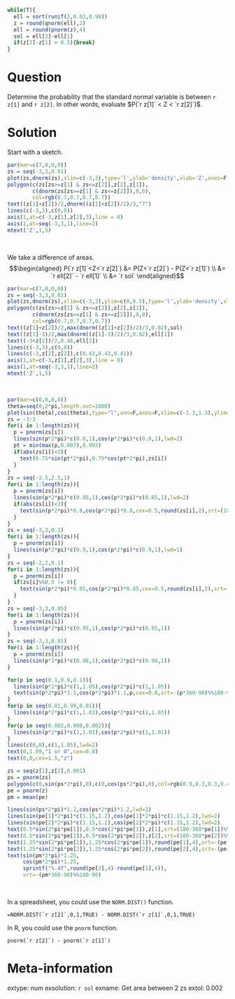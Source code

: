 ```r
while(T){
  ell = sort(runif(2,0.02,0.98))
  z = round(qnorm(ell),2)
  ell = round(pnorm(z),4)
  sol = ell[2]-ell[1]
  if(z[2]-z[1] > 0.5){break}
}

```

Question
========

Determine the probability that the standard normal variable is between `r z[1]` and `r z[2]`. In other words, evaluate $P(`r z[1]` < Z < `r z[2]`)$.


Solution
========
Start with a sketch.

```r
par(mar=c(7,0,0,0))
zs = seq(-3,3,0.01)
plot(zs,dnorm(zs),xlim=c(-3,3),type='l',ylab='density',xlab='Z',axes=F,ann=F)
polygon(c(zs[zs>=z[1] & zs<=z[2]],z[2],z[1]),
        c(dnorm(zs[zs>=z[1] & zs<=z[2]]),0,0),
        col=rgb(0.7,0.7,0.7,0.7))
text((z[1]+z[2])/2,dnorm((z[1]+z[2])/2)/3,"?")
lines(c(-3,3),c(0,0))
axis(1,at=c(-3,z[1],z[2],3),line = 0)
axis(1,at=seq(-3,3,1),line=2)
mtext('Z',1,5)
```
\

We take a difference of areas.
$$\begin{aligned}
P(`r z[1]`<Z<`r z[2]`) &= P(Z<`r z[2]`) - P(Z<`r z[1]`) \\
&= `r ell[2]` - `r ell[1]` \\
&= `r sol`
\end{aligned}$$

```r
par(mar=c(7,0,0,0))
zs = seq(-3,3,0.01)
plot(zs,dnorm(zs),xlim=c(-3,3),ylim=c(0,0.5),type='l',ylab='density',xlab='Z',axes=F,ann=F)
polygon(c(zs[zs>=z[1] & zs<=z[2]],z[2],z[1]),
        c(dnorm(zs[zs>=z[1] & zs<=z[2]]),0,0),
        col=rgb(0.7,0.7,0.7,0.7))
text((z[1]+z[2])/2,max(dnorm((z[1]+z[2])/2)/3,0.02),sol)
text((z[1]-3)/2,max(dnorm((z[1]-3)/2)/3,0.02),ell[1])
text((-3+z[2])/2,0.46,ell[2])
lines(c(-3,3),c(0,0))
lines(c(-3,z[2],z[2]),c(0.43,0.43,0.41))
axis(1,at=c(-3,z[1],z[2],3),line = 0)
axis(1,at=seq(-3,3,1),line=2)
mtext('Z',1,5)
```
\

```r
par(mar=c(0,0,0,0))
theta=seq(0,2*pi,length.out=1000)
plot(sin(theta),cos(theta),type="l",ann=F,axes=F,xlim=c(-1.3,1.3),ylim=c(-1.3,1.3))
zs = -3:3
for(i in 1:length(zs)){
  p = pnorm(zs[i])
  lines(sin(p*2*pi)*c(0.8,1),cos(p*2*pi)*c(0.8,1),lwd=2)
  pt = min(max(p,0.007),0.993)
  if(abs(zs[i])<3){
    text(0.75*sin(pt*2*pi),0.75*cos(pt*2*pi),zs[i])
  }
}
zs = seq(-2.5,2.5,1)
for(i in 1:length(zs)){
  p = pnorm(zs[i])
  lines(sin(p*2*pi)*c(0.85,1),cos(p*2*pi)*c(0.85,1),lwd=2)
  if(abs(zs[i])<3){
    text(sin(p*2*pi)*0.8,cos(p*2*pi)*0.8,cex=0.5,round(zs[i],2),srt=(180-360*p)%%180-90)
  }
}
zs = seq(-3,3,0.1)
for(i in 1:length(zs)){
  p = pnorm(zs[i])
  lines(sin(p*2*pi)*c(0.9,1),cos(p*2*pi)*c(0.9,1),lwd=1)
}
zs = seq(-2,2,0.1)
for(i in 1:length(zs)){
  p = pnorm(zs[i])
  if(zs[i]%%0.5 != 0){
    text(sin(p*2*pi)*0.85,cos(p*2*pi)*0.85,cex=0.5,round(zs[i],2),srt=(180-360*p)%%180-90)
  }
}
zs = seq(-3,3,0.05)
for(i in 1:length(zs)){
  p = pnorm(zs[i])
  lines(sin(p*2*pi)*c(0.95,1),cos(p*2*pi)*c(0.95,1))
}
zs = seq(-3,3,0.01)
for(i in 1:length(zs)){
  p = pnorm(zs[i])
  lines(sin(p*2*pi)*c(0.98,1),cos(p*2*pi)*c(0.98,1))
}

for(p in seq(0.1,0.9,0.1)){
  lines(sin(p*2*pi)*c(1,1.05),cos(p*2*pi)*c(1,1.05))
  text(sin(p*2*pi)*1.1,cos(p*2*pi)*1.1,p,cex=0.8,srt=-(p*360-90)%%180-90)
}
for(p in seq(0.01,0.99,0.01)){
  lines(sin(p*2*pi)*c(1,1.03),cos(p*2*pi)*c(1,1.03))
}
for(p in seq(0.002,0.998,0.002)){
  lines(sin(p*2*pi)*c(1,1.01),cos(p*2*pi)*c(1,1.01))
}
lines(c(0,0),c(1,1.05),lwd=2)
text(0,1.09,"1 or 0",cex=0.8)
text(0,0,cex=1.5,"z")

zs = seq(z[1],z[2],0.001)
ps = pnorm(zs)
polygon(c(0,sin(ps*2*pi),0),c(0,cos(ps*2*pi),0),col=rgb(0.9,0.3,0.3,0.4),border=rgb(0.9,0.3,0.3))
pe = pnorm(z)
pm = mean(pe)

lines(sin(ps*2*pi)*1.2,cos(ps*2*pi)*1.2,lwd=2)
lines(sin(pe[1]*2*pi)*c(1.15,1.2),cos(pe[1]*2*pi)*c(1.15,1.2),lwd=2)
lines(sin(pe[2]*2*pi)*c(1.15,1.2),cos(pe[2]*2*pi)*c(1.15,1.2),lwd=2)
text(0.5*sin(2*pi*pe[1]),0.5*cos(2*pi*pe[1]),z[1],srt=(180-360*pe[1])%%180-90)
text(0.5*sin(2*pi*pe[2]),0.5*cos(2*pi*pe[2]),z[2],srt=(180-360*pe[2])%%180-90)
text(1.25*sin(2*pi*pe[1]),1.25*cos(2*pi*pe[1]),round(pe[1],4),srt=-(pe[1]*360-90)%%180-90,cex=0.8)
text(1.25*sin(2*pi*pe[2]),1.25*cos(2*pi*pe[2]),round(pe[2],4),srt=-(pe[2]*360-90)%%180-90,cex=0.8)
text(sin(pm*2*pi)*1.25,
     cos(pm*2*pi)*1.25,
     sprintf("%.4f",round(pe[2],4)-round(pe[1],4)),
     srt=-(pm*360-90)%%180-90)
```
\

In a spreadsheet, you could use the `NORM.DIST()` function.

```
=NORM.DIST(`r z[2]`,0,1,TRUE) - NORM.DIST(`r z[1]`,0,1,TRUE)
```

In R, you could use the `pnorm` function.

```
pnorm(`r z[2]`) - pnorm(`r z[1]`)
```

Meta-information
================
extype: num
exsolution: `r sol`
exname: Get area between 2 zs
extol: 0.002
